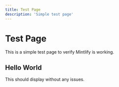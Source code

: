 ```yaml
---
title: Test Page
description: 'Simple test page'
---
```


# Test Page

This is a simple test page to verify Mintlify is working.

## Hello World

This should display without any issues.